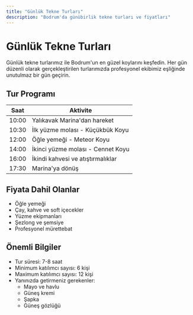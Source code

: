 ```yaml
---
title: "Günlük Tekne Turları"
description: "Bodrum'da günübirlik tekne turları ve fiyatları"
---
```


# Günlük Tekne Turları

Günlük tekne turlarımız ile Bodrum'un en güzel koylarını keşfedin. Her gün düzenli olarak gerçekleştirilen turlarımızda profesyonel ekibimiz eşliğinde unutulmaz bir gün geçirin.

## Tur Programı

| Saat | Aktivite |
|------|----------|
| 10:00 | Yalıkavak Marina'dan hareket |
| 10:30 | İlk yüzme molası - Küçükbük Koyu |
| 12:00 | Öğle yemeği - Meteor Koyu |
| 14:00 | İkinci yüzme molası - Cennet Koyu |
| 16:00 | İkindi kahvesi ve atıştırmalıklar |
| 17:30 | Marina'ya dönüş |

## Fiyata Dahil Olanlar

- Öğle yemeği
- Çay, kahve ve soft içecekler
- Yüzme ekipmanları
- Şezlong ve şemsiye
- Profesyonel mürettebat

## Önemli Bilgiler

- Tur süresi: 7-8 saat
- Minimum katılımcı sayısı: 6 kişi
- Maximum katılımcı sayısı: 12 kişi
- Yanınızda getirmeniz gerekenler:
  - Mayo ve havlu
  - Güneş kremi
  - Şapka
  - Güneş gözlüğü
